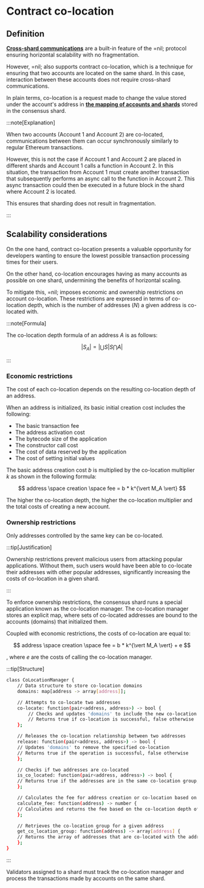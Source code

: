 # Contract co-location

## Definition

[**Cross-shard communications**](./shards-parallel-execution#message-passing-checks) are a built-in feature of the =nil; protocol ensuring horizontal scalability with no fragmentation.

However, =nil; also supports contract co-location, which is a technique for ensuring that two accounts are located on the same shard. In this case, interaction between these accounts does not require cross-shard communications.

In plain terms, co-location is a request made to change the value stored under the account's address in [**the mapping of accounts and shards**](./accounts) stored in the consensus shard. 

:::note[Explanation]

When two accounts (Account 1 and Account 2) are co-located, communications between them can occur synchronously similarly to regular Ethereum transactions. 

However, this is not the case if Account 1 and Account 2 are placed in different shards and Account 1 calls a function in Account 2. In this situation, the transaction from Account 1 must create another transaction that subsequently performs an async call to the function in Account 2. This async transaction could then be executed in a future block in the shard where Account 2 is located.

This ensures that sharding does not result in fragmentation.

:::

## Scalability considerations

On the one hand, contract co-location presents a valuable opportunity for developers wanting to ensure the lowest possible transaction processing times for their users.

On the other hand, co-location encourages having as many accounts as possible on one shard, undermining the benefits of horizontal scaling.

To mitigate this, =nil; imposes economic and ownership restrictions on account co-location. These restrictions are expressed in terms of co-location depth, which is the number of addresses ($N$) a given address is co-located with. 

:::note[Formula]

The co-location depth formula of an address $A$ is as follows:

$$
\vert S_A \vert = \vert \bigcup S \vert S \bigcap A \vert
$$

:::

### Economic restrictions

The cost of each co-location depends on the resulting co-location depth of an address.

When an address is initialized, its basic initial creation cost includes the following:

* The basic transaction fee
* The address activation cost
* The bytecode size of the application
* The constructor call cost
* The cost of data reserved by the application
* The cost of setting initial values

The basic address creation cost $b$ is multiplied by the co-location multiplier $k$ as shown in the following formula:

$$
address \space creation \space fee = b * k^{\vert M_A \vert}
$$

The higher the co-location depth, the higher the co-location multiplier and the total costs of creating a new account.

### Ownership restrictions

Only addresses controlled by the same key can be co-located.

:::tip[Justification]

Ownership restrictions prevent malicious users from attacking popular applications. Without them, such users would have been able to co-locate their addresses with other popular addresses, significantly increasing the costs of co-location in a given shard.

:::

To enforce ownership restrictions, the consensus shard runs a special application known as the co-location manager. The co-location manager stores an explicit map, where sets of co-located addresses are bound to the accounts (domains) that initialized them.

Coupled with economic restrictions, the costs of co-location are equal to:

$$
address \space creation \space fee = b * k^{\vert M_A \vert} + e
$$

, where $e$ are the costs of calling the co-location manager.

:::tip[Structure]

```bash
class CoLocationManager {
    // Data structure to store co-location domains
    domains: map[address -> array[address]];

    // Attempts to co-locate two addresses
    co-locate: function(pair<address, address>) -> bool {
        // Checks and updates 'domains' to include the new co-location if possible
        // Returns true if co-location is successful, false otherwise
    };

    // Releases the co-location relationship between two addresses
    release: function(pair<address, address>) -> bool {
    // Updates 'domains' to remove the specified co-location
    // Returns true if the operation is successful, false otherwise
    };

    // Checks if two addresses are co-located
    is_co_located: function(pair<address, address>) -> bool {
    // Returns true if the addresses are in the same co-location group, false otherwise
    };

    // Calculates the fee for address creation or co-location based on co-location depth
    calculate_fee: function(address) -> number {
    // Calculates and returns the fee based on the co-location depth of the address
    };

    // Retrieves the co-location group for a given address
    get_co_location_group: function(address) -> array[address] {
    // Returns the array of addresses that are co-located with the address
    };
}
```

:::

Validators assigned to a shard must track the co-location manager and process the transactions made by accounts on the same shard.
